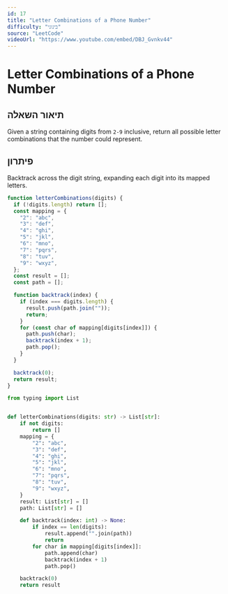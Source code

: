 ```yaml
---
id: 17
title: "Letter Combinations of a Phone Number"
difficulty: "בינוני"
source: "LeetCode"
videoUrl: "https://www.youtube.com/embed/DBJ_Gvnkv44"
---
```


# Letter Combinations of a Phone Number

## תיאור השאלה

Given a string containing digits from `2-9` inclusive, return all possible letter combinations that the number could represent.

## פיתרון

Backtrack across the digit string, expanding each digit into its mapped letters.

```javascript
function letterCombinations(digits) {
  if (!digits.length) return [];
  const mapping = {
    "2": "abc",
    "3": "def",
    "4": "ghi",
    "5": "jkl",
    "6": "mno",
    "7": "pqrs",
    "8": "tuv",
    "9": "wxyz",
  };
  const result = [];
  const path = [];

  function backtrack(index) {
    if (index === digits.length) {
      result.push(path.join(""));
      return;
    }
    for (const char of mapping[digits[index]]) {
      path.push(char);
      backtrack(index + 1);
      path.pop();
    }
  }

  backtrack(0);
  return result;
}
```

```python
from typing import List


def letterCombinations(digits: str) -> List[str]:
    if not digits:
        return []
    mapping = {
        "2": "abc",
        "3": "def",
        "4": "ghi",
        "5": "jkl",
        "6": "mno",
        "7": "pqrs",
        "8": "tuv",
        "9": "wxyz",
    }
    result: List[str] = []
    path: List[str] = []

    def backtrack(index: int) -> None:
        if index == len(digits):
            result.append("".join(path))
            return
        for char in mapping[digits[index]]:
            path.append(char)
            backtrack(index + 1)
            path.pop()

    backtrack(0)
    return result
```
